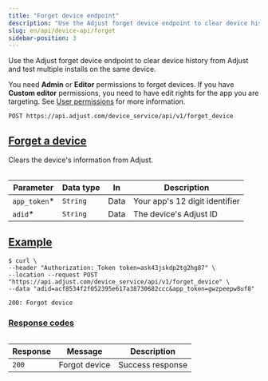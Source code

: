 ```yaml
---
title: "Forget device endpoint"
description: "Use the Adjust forget device endpoint to clear device history from Adjust and test multiple installs on the same device."
slug: en/api/device-api/forget
sidebar-position: 3
---
```


Use the Adjust forget device endpoint to clear device history from Adjust and test multiple installs on the same device.

<Callout type="seealso" title="Before you begin">

You need **Admin** or **Editor** permissions to forget devices. If you have **Custom editor** permissions, you need to have edit rights for the app you are targeting. See [User permissions](https://help.adjust.com/en/article/users) for more information.

</Callout>

<CodeBlock title="Endpoint" highlight="/forget_device">

```http
POST https://api.adjust.com/device_service/api/v1/forget_device
```

</CodeBlock>

## [Forget a device](forget-a-device)

Clears the device's information from Adjust.

<Table>

| Parameter     | Data type | In   | Description                    |
| ------------- | --------- | ---- | ------------------------------ |
| `app_token`\* | `String`  | Data | Your app's 12 digit identifier |
| `adid`\*      | `String`  | Data | The device's Adjust ID         |

</Table>

## [Example](example)

<CodeBlock title="cURL" highlight="gwzpeepw8uf8, acf8534f2f052395e617a38730682ccc">

```console
$ curl \
--header "Authorization: Token token=ask43jskdp2tg2hg87" \
--location --request POST "https://api.adjust.com/device_service/api/v1/forget_device" \
--data "adid=acf8534f2f052395e617a38730682ccc&app_token=gwzpeepw8uf8"
```

</CodeBlock>

<CodeBlock title="Success response">

```http
200: Forgot device
```

</CodeBlock>

### [Response codes](response-codes)

<Table>

| Response | Message       | Description      |
| -------- | ------------- | ---------------- |
| `200`    | Forgot device | Success response |

</Table>
